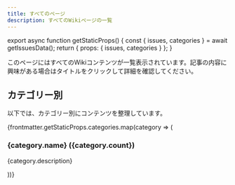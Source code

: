 ```yaml
---
title: すべてのページ
description: すべてのWikiページの一覧
---
```



export async function getStaticProps() {
  const { issues, categories } = await getIssuesData();
  return { props: { issues, categories } };
}

このページにはすべてのWikiコンテンツが一覧表示されています。記事の内容に興味がある場合はタイトルをクリックして詳細を確認してください。

<CategoryList 
  issues={frontmatter.getStaticProps.issues} 
  title="すべてのページ" 
  showViewAll={false}
/>

## カテゴリー別

以下では、カテゴリー別にコンテンツを整理しています。

{frontmatter.getStaticProps.categories.map(category => (
  <section key={category.id}>
    <h3 id={category.id}>
      {category.name} ({category.count})
    </h3>
    <p>{category.description}</p>
    <CategoryList 
      issues={frontmatter.getStaticProps.issues} 
      title="" 
      category={category.id}
      showViewAll={false}
    />
  </section>
))}
